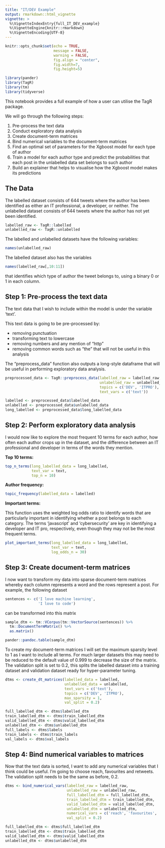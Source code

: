 ```yaml
---
title: "IT/DEV Example"
output: rmarkdown::html_vignette
vignette: >
  %\VignetteIndexEntry{full_IT_DEV_example}
  %\VignetteEngine{knitr::rmarkdown}
  %\VignetteEncoding{UTF-8}
---
```

```r
knitr::opts_chunk$set(echo = TRUE,
                      message = FALSE,
                      warning = FALSE,
                      fig.align = "center",
                      fig.width=7,
                      fig.height=5)

```

```r
library(pander)
library(TagR)
library(tm)
library(tidyverse)
```

This notebook provides a full example of how a user can utilise the TagR package.

We will go through the following steps:

1. Pre-process the text data
1. Conduct exploratory data analysis
1. Create document-term matrices
1. Bind numerical variables to the document-term matrices
1. Find an optimal set of parameters for the Xgboost model for each type of author
1. Train a model for each author type and predict the probabilities that each post in the unlabelled data set belongs to such author
1. Build an explainer that helps to visualise how the Xgboost model makes its predictions

## The Data

The labelled dataset consists of 644 tweets where the author has been identified as either an IT professional, a developer, or neither.
The unlabelled dataset consists of 644 tweets where the author has not yet been identified.

```r
labelled_raw <- TagR::labelled
unlabelled_raw <- TagR::unlabelled
```

The labelled and unlabelled datasets have the following variables:

```r
names(unlabelled_raw)
```

The labelled dataset also has the variables 

```r
names(labelled_raw[,10:11])
```

that identifies which type of author the tweet belongs to, using a binary 0 or 1 in each column.

## Step 1: Pre-process the text data

The text data that I wish to include within the model is under the variable 'text'.

This text data is going to be pre-processed by:

* removing punctuation
* transforming text to lowercase
* removing numbers and any mention of "http"
* removing common words such as "the" that will not be useful in this analysis

The "preprocess_data" function also outputs a long-style dataframe that will be useful in performing exploratory data analysis.

```r
preprocessed_data <- TagR::preprocess_data(labelled_raw = labelled_raw,
                                           unlabelled_raw = unlabelled_raw,
                                           topics = c('DEV', 'ITPRO'),
                                           text_vars = c('text'))

labelled <- preprocessed_data$labelled_data
unlabelled <- preprocessed_data$unlabelled_data
long_labelled <- preprocessed_data$long_labelled_data
```

## Step 2: Perform exploratory data analysis

I would now like to explore the most frequent 10 terms for each author, how often each author crops up in the dataset, and the difference between an IT professional and developer in terms of the words they mention.

**Top 10 terms:**

```r
top_n_terms(long_labelled_data = long_labelled,
            text_var = text,
            top_n = 10)
```

**Author frequency:**

```r
topic_frequency(labelled_data = labelled)
```

**Important terms:**

This function uses the weighted log odds ratio to identify words that are particularly important in identifying whether a post belongs to each category.
The terms 'javascript' and 'cybersecurity' are key in identifying a developer and IT pro, respectively, even though they may not be the most frequent terms.

```r
plot_important_terms(long_labelled_data = long_labelled,
                     text_var = text,
                     log_odds_n = 30)
```

## Step 3: Create document-term matrices

I now want to transform my data into sparse document-term matrices whereby each column represents a word and the rows represent a post.
For example, the following dataset

```r
sentences <- c('I love machine learning',
               'I love to code')
```

can be transformed into this matrix

```r
sample_dtm <- tm::VCorpus(tm::VectorSource(sentences)) %>%
  tm::DocumentTermMatrix() %>%
  as.matrix()
```

```r
pander::pandoc.table(sample_dtm)
```

To create my document-term matrices I will set the maximum sparsity level to 1 as I want to include all terms. For much larger datasets this may need to be reduced to the default value of 0.999 to decrease the size of the matrix. The validation split is set to 0.2, this splits the labelled dataset into a training dataset and validation dataset ready for hyper-parameter tuning.

```r
dtms <- create_dt_matrices(labelled_data = labelled,
                           unlabelled_data = unlabelled,
                           text_vars = c('text'),
                           topics = c('DEV', 'ITPRO'),
                           max_sparsity = 1,
                           val_split = 0.2)

full_labelled_dtm <- dtms$labelled_dtm
train_labelled_dtm <- dtms$train_labelled_dtm
valid_labelled_dtm <- dtms$valid_labelled_dtm
unlabelled_dtm <- dtms$unlabelled_dtm
full_labels <- dtms$labels
train_labels <- dtms$train_labels
val_labels <- dtms$val_labels

```

## Step 4: Bind numerical variables to matrices

Now that the text data is sorted, I want to add any numerical variables that I think could be useful. I'm going to choose reach, favourites and retweets. The validation split needs to be the same as before, 0.2.

```r
dtms <- bind_numerical_vars(labelled_raw = labelled_raw,
                            unlabelled_raw = unlabelled_raw,
                            full_labelled_dtm = full_labelled_dtm,
                            train_labelled_dtm = train_labelled_dtm,
                            valid_labelled_dtm = valid_labelled_dtm,
                            unlabelled_dtm = unlabelled_dtm,
                            numerical_vars = c('reach', 'favourites', 'retweets'),
                            val_split = 0.2)

full_labelled_dtm <- dtms$full_labelled_dtm
train_labelled_dtm <- dtms$train_labelled_dtm
valid_labelled_dtm <- dtms$valid_labelled_dtm
unlabelled_dtm <- dtms$unlabelled_dtm
```



